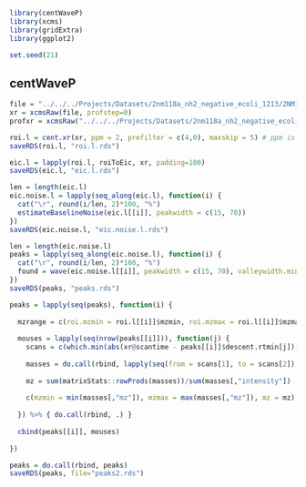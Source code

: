 ```r

library(centWaveP)
library(xcms)
library(gridExtra)
library(ggplot2)

set.seed(21)

```

## centWaveP
```r
file = "../../../Projects/Datasets/2nm118a_nh2_negative_ecoli_1213/2NM118A_HILICAnnoWgN14_2NM111G_12.mzXML"
xr = xcmsRaw(file, profstep=0)
profxr = xcmsRaw("../../../Projects/Datasets/2nm118a_nh2_negative_ecoli_1213_profile/2NM118A_HILICAnnoWgN14_2NM111G_12.mzXML",profstep=0)

roi.l = cent.xr(xr, ppm = 2, prefilter = c(4,0), maxskip = 5) # ppm is added to both sides
saveRDS(roi.l, "roi.l.rds")

eic.l = lapply(roi.l, roiToEic, xr, padding=100)
saveRDS(eic.l, "eic.l.rds")

len = length(eic.l)
eic.noise.l = lapply(seq_along(eic.l), function(i) {
  cat("\r", round(i/len, 2)*100, "%")
  estimateBaselineNoise(eic.l[[i]], peakwidth = c(15, 70))
})
saveRDS(eic.noise.l, "eic.noise.l.rds")

len = length(eic.noise.l)
peaks = lapply(seq_along(eic.noise.l), function(i) {
  cat("\r", round(i/len, 2)*100, "%")
  found = wave(eic.noise.l[[i]], peakwidth = c(15, 70), valleywidth.min = 9, sensitivity = 1, smooth = T)
})
saveRDS(peaks, "peaks.rds")

peaks = lapply(seq(peaks), function(i) {
  
  mzrange = c(roi.mzmin = roi.l[[i]]$mzmin, roi.mzmax = roi.l[[i]]$mzmax)
  
  mouses = lapply(seq(nrow(peaks[[i]])), function(j) {
    scans = c(which.min(abs(xr@scantime - peaks[[i]]$descent.rtmin[j])), which.min(abs(xr@scantime - peaks[[i]]$descent.rtmax[j])))
    
    masses = do.call(rbind, lapply(seq(from = scans[1], to = scans[2]), getScan, object = xr, mzrange = mzrange))
    
    mz = sum(matrixStats::rowProds(masses))/sum(masses[,"intensity"])
    
    c(mzmin = min(masses[,"mz"]), mzmax = max(masses[,"mz"]), mz = mz)
    
  }) %>% { do.call(rbind, .) }
  
  cbind(peaks[[i]], mouses)
  
})

peaks = do.call(rbind, peaks)
saveRDS(peaks, file="peaks2.rds")
```
```r



```